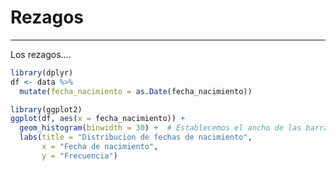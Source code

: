 # Rezagos {#Rezagos}

---

Los rezagos....

```r
library(dplyr)
df <- data %>% 
  mutate(fecha_nacimiento = as.Date(fecha_nacimiento))

```


```r
library(ggplot2)
ggplot(df, aes(x = fecha_nacimiento)) +
  geom_histogram(binwidth = 30) +  # Establecemos el ancho de las barras en 1 mes (30 días)
  labs(title = "Distribucion de fechas de nacimiento",
       x = "Fecha de nacimiento",
       y = "Frecuencia")
```


